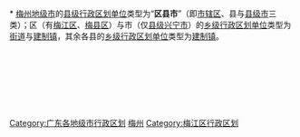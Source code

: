 [[Category:广东各地级市行政区划|Category:广东各地级市行政区划]]
[[Category:梅州|]]
[[Category:梅江区行政区划|Category:梅江区行政区划]]

{{catmore|梅州市|广东省梅州市}}
<br>{{hideh
|Head = [[梅州市|梅州]][[:Category:梅州区县市|各区县市]]所辖[[:Category:梅州街道_(行政区划)|街道]]与[[:Category:梅州建制镇|镇]]
|FrameStyle   = border:solid 1px #000080;
|HeadStyle    = text-align:center;background:transparent;
|ContentStyle = background: #99CCFF;
}}<br>
* [[梅州市|梅州地级市]]的[[县级行政区|县级行政区划单位]]类型为“'''区县市'''”（即[[市辖区|市辖区]]、县与[[县级市|县级市]]三类）；区（有[[梅江区|梅江区]]、[[梅县区|梅县区]]）与市（仅[[兴宁市|县级兴宁市]]）的[[乡级行政区划|乡级行政区划单位]]类型为[[街道_(行政区划)|街道]]与[[镇|建制镇]]，其余各县的[[乡级行政区划|乡级行政区划单位]]类型为[[镇|建制镇]]。
{{乡级行政区划分类说明}}<br>
{{梅州市梅江区行政区划|state =expanded}}<br>
{{梅州市梅县区行政区划|state =expanded}}<br>
{{兴宁市行政区划|state =expanded}}<br>
{{大埔县行政区划|state =expanded}}<br>
{{丰顺县行政区划|state =expanded}}<br>
{{五华县行政区划|state =expanded}}<br>
{{平远县行政区划|state =expanded}}<br>
{{蕉岭县行政区划|state =expanded}}
{{hidef}}